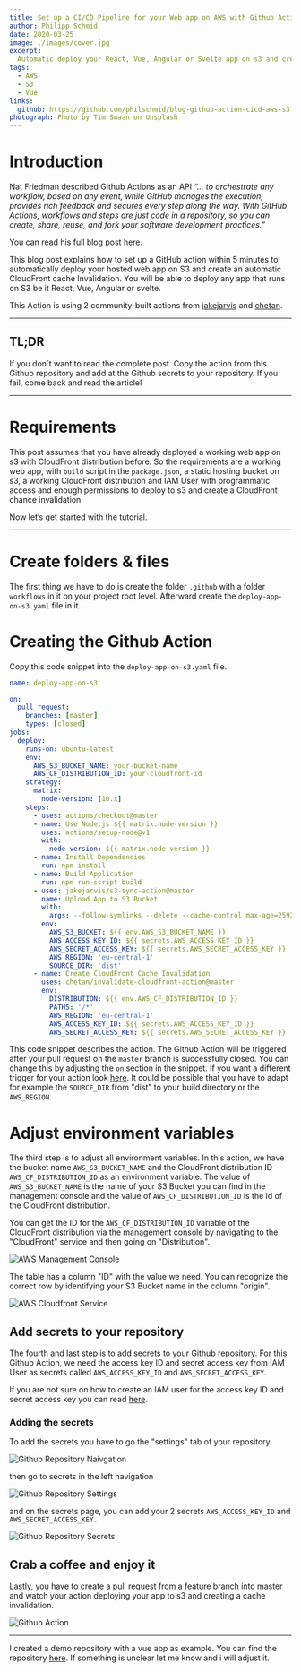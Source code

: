 ```yaml
---
title: Set up a CI/CD Pipeline for your Web app on AWS with Github Actions
author: Philipp Schmid
date: 2020-03-25
image: ./images/cover.jpg
excerpt:
  Automatic deploy your React, Vue, Angular or Svelte app on s3 and create a cache Invalidation with Github Actions.
tags:
  - AWS
  - S3
  - Vue
links:
  github: https://github.com/philschmid/blog-github-action-cicd-aws-s3
photograph: Photo by Tim Swaan on Unsplash
---
```


# Introduction

Nat Friedman described Github Actions as an API *“… to orchestrate any workflow, based on any event, while GitHub
manages the execution, provides rich feedback and secures every step along the way. With GitHub Actions, workflows and
steps are just code in a repository, so you can create, share, reuse, and fork your software development practices.”*

You can read his full blog post [here](https://github.blog/2019-08-08-github-actions-now-supports-ci-cd/).

This blog post explains how to set up a GitHub action within 5 minutes to automatically deploy your hosted web app on S3
and create an automatic CloudFront cache Invalidation. You will be able to deploy any app that runs on S3 be it React,
Vue, Angular or svelte.

This Action is using 2 community-built actions from
j[akejarvis](https://github.com/jakejarvis/s3-sync-action) and [chetan](https://github.com/chetan/invalidate-cloudfront-action).

---

## TL;DR

If you don´t want to read the complete post. Copy the action from this Github repository and add at the Github secrets
to your repository. If you fail, come back and read the article!

---

# Requirements

This post assumes that you have already deployed a working web app on s3 with CloudFront distribution before. So the
requirements are a working web app, with `build` script in the `package.json`, a static hosting bucket on s3, a working
CloudFront distribution and IAM User with programmatic access and enough permissions to deploy to s3 and create a
CloudFront chance invalidation

Now let’s get started with the tutorial.

---

# Create folders & files

The first thing we have to do is create the folder `.github` with a folder `workflows` in it on your project root level.
Afterward create the `deploy-app-on-s3.yaml` file in it.

# Creating the Github Action

Copy this code snippet into the `deploy-app-on-s3.yaml` file.

```yaml
name: deploy-app-on-s3

on:
  pull_request:
    branches: [master]
    types: [closed]
jobs:
  deploy:
    runs-on: ubuntu-latest
    env:
      AWS_S3_BUCKET_NAME: your-bucket-name
      AWS_CF_DISTRIBUTION_ID: your-cloudfront-id
    strategy:
      matrix:
        node-version: [10.x]
    steps:
      - uses: actions/checkout@master
      - name: Use Node.js ${{ matrix.node-version }}
        uses: actions/setup-node@v1
        with:
          node-version: ${{ matrix.node-version }}
      - name: Install Dependencies
        run: npm install
      - name: Build Application
        run: npm run-script build
      - uses: jakejarvis/s3-sync-action@master
        name: Upload App to S3 Bucket
        with:
          args: --follow-symlinks --delete --cache-control max-age=2592000
        env:
          AWS_S3_BUCKET: ${{ env.AWS_S3_BUCKET_NAME }}
          AWS_ACCESS_KEY_ID: ${{ secrets.AWS_ACCESS_KEY_ID }}
          AWS_SECRET_ACCESS_KEY: ${{ secrets.AWS_SECRET_ACCESS_KEY }}
          AWS_REGION: 'eu-central-1'
          SOURCE_DIR: 'dist'
      - name: Create CloudFront Cache Invalidation
        uses: chetan/invalidate-cloudfront-action@master
        env:
          DISTRIBUTION: ${{ env.AWS_CF_DISTRIBUTION_ID }}
          PATHS: '/*'
          AWS_REGION: 'eu-central-1'
          AWS_ACCESS_KEY_ID: ${{ secrets.AWS_ACCESS_KEY_ID }}
          AWS_SECRET_ACCESS_KEY: ${{ secrets.AWS_SECRET_ACCESS_KEY }}
```

This code snippet describes the action. The Github Action will be triggered after your pull request on the `master`
branch is successfully closed. You can change this by adjusting the `on` section in the snippet. If you want a different
trigger for your action look [here](https://help.github.com/en/actions/reference/events-that-trigger-workflows). It
could be possible that you have to adapt for example the `SOURCE_DIR` from "dist" to your build directory or the
`AWS_REGION`.

# Adjust environment variables

The third step is to adjust all environment variables. In this action, we have the bucket name `AWS_S3_BUCKET_NAME` and
the CloudFront distribution ID `AWS_CF_DISTRIBUTION_ID` as an environment variable. The value of `AWS_S3_BUCKET_NAME` is
the name of your S3 Bucket you can find in the management console and the value of `AWS_CF_DISTRIBUTION_ID` is the id of
the CloudFront distribution.

You can get the ID for the `AWS_CF_DISTRIBUTION_ID` variable of the CloudFront distribution via the management console
by navigating to the "CloudFront" service and then going on "Distribution".

![AWS Management Console](./images/console.png)

The table has a column "ID" with the value we need. You can recognize the correct row by identifying your S3 Bucket name
in the column "origin".

![AWS Cloudfront Service](./images/cloudfront.png)

## Add secrets to your repository

The fourth and last step is to add secrets to your Github repository. For this Github Action, we need the access key ID
and secret access key from IAM User as secrets called `AWS_ACCESS_KEY_ID` and `AWS_SECRET_ACCESS_KEY`.

If you are not sure on how to create an IAM user for the access key ID and secret access key you can read
[here](https://serverless-stack.com/chapters/create-an-iam-user.html).

### Adding the secrets

To add the secrets you have to go the "settings" tab of your repository.

![Github Repository Naivgation](./images/navigation.png)

then go to secrets in the left navigation

![Github Repository Settings](./images/settings.png)

and on the secrets page, you can add your 2 secrets `AWS_ACCESS_KEY_ID` and `AWS_SECRET_ACCESS_KEY.`

![Github Repository Secrets](./images/secrets.png)

## Crab a coffee and enjoy it

Lastly, you have to create a pull request from a feature branch into master and watch your action deploying your app to
s3 and creating a cache invalidation.

![Github Action](./images/github-action.png)

---

I created a demo repository with a vue app as example. You can find the repository
[here](https://github.com/philschmid/blog-github-action-cicd-aws-s3). If something is unclear let me know and i will
adjust it.
